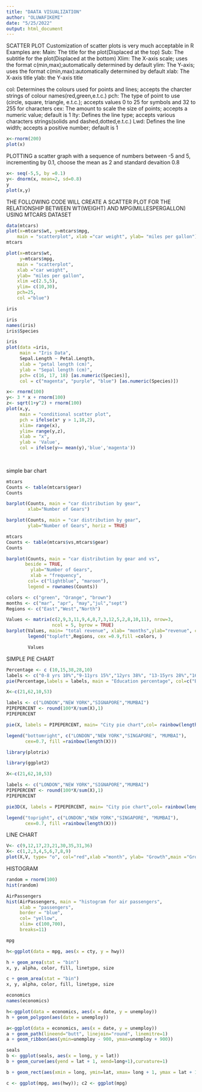 ---
title: "DAATA VISUALIZATION"
author: "OLUWAFIKEMI"
date: "5/25/2022"
output: html_document
---

SCATTER PLOT
Customization of scatter plots is very much acceptable in R 
Examples are:
Main: The title for the plot(Displaced at the top)
Sub: The subtitle for the plot(Displaced at the bottom)
Xlim: The X-axis scale; uses the format c(min,max);automatically determined by default
ylim: The Y-axis; uses the format c(min,max):automatically determined by default
xlab: The X-axis title
ylab: the Y-axis title

col: Determines the colours used for points and lines; accepts the charcter strings of colour names(red,green,e.t.c.)
pch: The type of point to use (circle, square, triangle, e.t.c.); accepts values 0 to 25 for symbols and 32 to 255 for characters
cex: The amount to scale the size of points; accepts a numeric value; default is 1
lty: Defines the line type; accepts various characters strings(solids and dashed,dotted,e.t.c.)
Lwd: Defines the line width; accepts a positive number; default is 1

```{r}
x<-rnorm(200)
plot(x)
```

PLOTTING a scatter graph with a sequence of numbers between -5 and 5, incrementing by 0.1, choose the mean as 2 and standard devaition 0.8

```{r}
x<- seq(-5,5, by =0.1)
y<- dnorm(x, mean=2, sd=0.8)
y
plot(x,y)
```
THE FOLLOWING CODE WILL CREATE A SCATTER PLOT FOR THE RELATIONSHIP BETWEEN WT(WEIGHT) AND MPG(MILLESPERGALLON) USING MTCARS DATASET
```{r}
data(mtcars)
plot(x=mtcars$wt, y=mtcars$mpg,
    main = "scatterplot", xlab ="car weight", ylab= "miles per gallon")
mtcars
```
```{r}
plot(x=mtcars$wt,
     y=mtcars$mpg,
    main = "scatterplot", 
    xlab ="car weight",
    ylab= "miles per gallon",
    xlim =c(2.5,5),
    ylim= c(10,30),
    pch=25,
    col ="blue")
```
```{r}
iris
```

```{r}
iris
names(iris)
iris$Species
```
```{r}
iris
plot(data =iris,
     main = "Iris Data",
     Sepal.Length ~ Petal.Length,
     xlab = "petal length (cm)",
     ylab = "Sepal length (cm)",
     pch= c(16, 17, 18) [as.numeric(Species)],
     col = c("magenta", "purple", "blue") [as.numeric(Species)])
```
```{r}
x<- rnorm(100)
y<- 3 * x + rnorm(100)
z<- sqrt(1+y^2) + rnorm(100)
plot(x,y,
     main = "conditional scatter plot",
     pch = ifelse(x* y > 1,10,2),
     xlim= range(x),
     ylim= range(y,z),
     xlab = "x",
     ylab = 'Value',
     col = ifelse(y>= mean(y),'blue','magenta'))
     
     
```

simple bar chart
```{r}
mtcars
Counts <- table(mtcars$gear)
Counts
```
```{r}
barplot(Counts, main = "car distribution by gear",
        xlab="Number of Gears")
```

```{r}
barplot(Counts, main = "car distribution by gear",
        ylab="Number of Gears", horiz = TRUE)
```
```{r}
mtcars
Counts <- table(mtcars$vs,mtcars$gear)
Counts
```
```{r}
barplot(Counts, main = "car distribution by gear and vs",
       beside = TRUE,
         ylab="Number of Gears", 
         xlab = "frequency",
        col= c("lightblue", "maroon"),
        legend = rownames(Counts))
```
```{r}
colors <- c("green", "Orange", "brown")
months <- c("mar", "apr", "may","jul","sept")
Regions <- c("East","West","North")

Values <- matrix(c(2,9,3,11,9,4,8,7,3,12,5,2,8,10,11), nrow=3,
                 ncol = 5, byrow = TRUE)
barplot(Values, main= "total revenue", xlab= "months",ylab="revenue", col=colors,names.arg = months,beside=TRUE,las=2,border = "purple", font.axis= 4,col.axis = "magenta", cex.axis = 0.9,col.lab="blue", font.lab=3)
        legend("topleft",Regions, cex =0.9,fill =colors, )

        Values
```
SIMPLE PIE CHART
```{r}
Percentage <- c (10,15,38,28,10)
labels <- c("0-8 yrs 10%","9-11yrs 15%","12yrs 38%", "13-15yrs 28%","16 and above yrs 10%")
pie(Percentage,labels = labels, main = "Education percentage", col=c("Blue","magenta", "turquoise","red","purple"))
```

```{r}
X<-c(21,62,10,53)

labels <- c("LONDON","NEW YORK","SIGNAPORE","MUMBAI")
PIPEPERCENT <- round(100*X/sum(X),1)
PIPEPERCENT

pie(X, labels = PIPEPERCENT, main= "City pie chart",col= rainbow(length(X)))

legend("bottomright", c("LONDON","NEW YORK","SINGAPORE", "MUMBAI"),
       cex=0.7, fill =rainbow(length(X)))

```
```{r}
library(plotrix)
```
```{r}
library(ggplot2)
```

```{r}
X<-c(21,62,10,53)

labels <- c("LONDON","NEW YORK","SIGNAPORE","MUMBAI")
PIPEPERCENT <- round(100*X/sum(X),1)
PIPEPERCENT

pie3D(X, labels = PIPEPERCENT, main= "City pie chart",col= rainbow(length(X)))

legend("topright", c("LONDON","NEW YORK","SINGAPORE", "MUMBAI"),
       cex=0.7, fill =rainbow(length(X)))
```

LINE CHART
```{r}
V<- c(9,12,17,23,21,30,35,31,36)
X<- c(1,2,3,4,5,6,7,8,9)
plot(X,V, type= "o", col="red",xlab ="month", ylab= "Growth",main ="Growth Rate")
```

HISTOGRAM
```{r}
random = rnorm(100)
hist(random)
```

```{r}
AirPassengers
hist(AirPassengers, main = "histogram for air passengers",
     xlab = "passengers",
     border = "blue",
     col= "yellow",
     xlim= c(100,700),
     breaks=11)
```
```{r}
mpg
```


```{r}
h<-ggplot(data = mpg, aes(x = cty, y = hwy))
```


```{r}
h + geom_area(stat = "bin")
x, y, alpha, color, fill, linetype, size
```

```{r}
c + geom_area(stat = "bin")
x, y, alpha, color, fill, linetype, size
```

```{r}
economics
names(economics)
```
```{r}
h<-ggplot(data = economics, aes(x = date, y = unemploy))
h + geom_polygon(aes(date = unemploy))
```
```{r}
a<-ggplot(data = economics, aes(x = date, y = unemploy))
a + geom_path(lineend="butt", linejoin="round", linemitre=1)
a + geom_ribbon(aes(ymin=unemploy - 900, ymax=unemploy + 900))
```
```{r}
seals
b <- ggplot(seals, aes(x = long, y = lat))
b + geom_curve(aes(yend = lat + 1, xend=long+1),curvature=1)
```
```{r}
b + geom_rect(aes(xmin = long, ymin=lat, xmax= long + 1, ymax = lat + 1))

```

```{r}
c <- ggplot(mpg, aes(hwy)); c2 <- ggplot(mpg)

```

